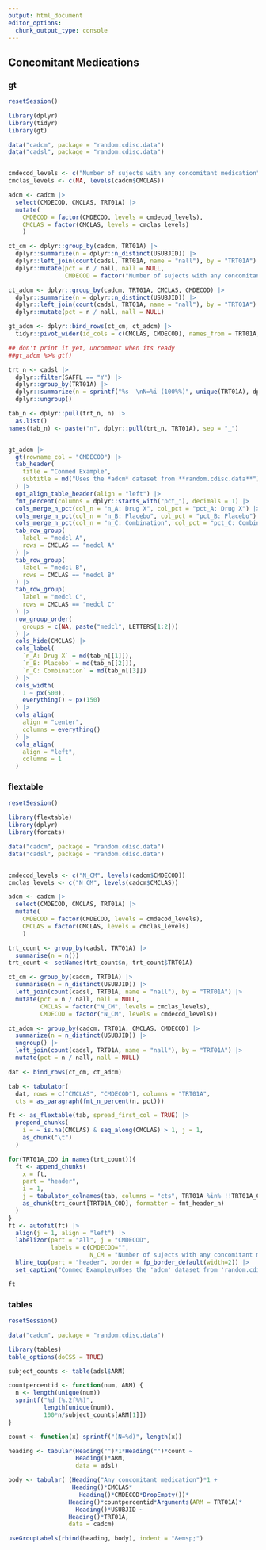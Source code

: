```yaml
---
output: html_document
editor_options: 
  chunk_output_type: console
---
```

## Concomitant Medications

### gt

```r
resetSession()

library(dplyr)
library(tidyr)
library(gt)

data("cadcm", package = "random.cdisc.data")
data("cadsl", package = "random.cdisc.data")


cmdecod_levels <- c("Number of sujects with any concomitant medication", levels(cadcm$CMDECOD))
cmclas_levels <- c(NA, levels(cadcm$CMCLAS))

adcm <- cadcm |> 
  select(CMDECOD, CMCLAS, TRT01A) |> 
  mutate(
    CMDECOD = factor(CMDECOD, levels = cmdecod_levels),
    CMCLAS = factor(CMCLAS, levels = cmclas_levels)
    )

ct_cm <- dplyr::group_by(cadcm, TRT01A) |> 
  dplyr::summarize(n = dplyr::n_distinct(USUBJID)) |> 
  dplyr::left_join(count(cadsl, TRT01A, name = "nall"), by = "TRT01A") |> 
  dplyr::mutate(pct = n / nall, nall = NULL,
                CMDECOD = factor("Number of sujects with any concomitant medication", levels = cmdecod_levels))

ct_adcm <- dplyr::group_by(cadcm, TRT01A, CMCLAS, CMDECOD) |> 
  dplyr::summarize(n = dplyr::n_distinct(USUBJID)) |> 
  dplyr::left_join(count(cadsl, TRT01A, name = "nall"), by = "TRT01A") |> 
  dplyr::mutate(pct = n / nall, nall = NULL)

gt_adcm <- dplyr::bind_rows(ct_cm, ct_adcm) |>  
  tidyr::pivot_wider(id_cols = c(CMCLAS, CMDECOD), names_from = TRT01A, values_from = c(n, pct)) 

## don't print it yet, uncomment when its ready
##gt_adcm %>% gt()

trt_n <- cadsl |> 
  dplyr::filter(SAFFL == "Y") |> 
  dplyr::group_by(TRT01A) |> 
  dplyr::summarize(n = sprintf("%s  \nN=%i (100%%)", unique(TRT01A), dplyr::n())) |> 
  dplyr::ungroup()

tab_n <- dplyr::pull(trt_n, n) |> 
  as.list()
names(tab_n) <- paste("n", dplyr::pull(trt_n, TRT01A), sep = "_")


gt_adcm |> 
  gt(rowname_col = "CMDECOD") |> 
  tab_header(
    title = "Conmed Example",
    subtitle = md("Uses the *adcm* dataset from **random.cdisc.data**")
  ) |> 
  opt_align_table_header(align = "left") |> 
  fmt_percent(columns = dplyr::starts_with("pct_"), decimals = 1) |> 
  cols_merge_n_pct(col_n = "n_A: Drug X", col_pct = "pct_A: Drug X") |> 
  cols_merge_n_pct(col_n = "n_B: Placebo", col_pct = "pct_B: Placebo") |> 
  cols_merge_n_pct(col_n = "n_C: Combination", col_pct = "pct_C: Combination") |> 
  tab_row_group(
    label = "medcl A",
    rows = CMCLAS == "medcl A"
  ) |>
  tab_row_group(
    label = "medcl B",
    rows = CMCLAS == "medcl B"
  ) |>
  tab_row_group(
    label = "medcl C",
    rows = CMCLAS == "medcl C"
  ) |>
  row_group_order(
    groups = c(NA, paste("medcl", LETTERS[1:2])) 
  ) |> 
  cols_hide(CMCLAS) |> 
  cols_label(
    `n_A: Drug X` = md(tab_n[[1]]),
    `n_B: Placebo` = md(tab_n[[2]]),
    `n_C: Combination` = md(tab_n[[3]])
  ) |> 
  cols_width(
    1 ~ px(500),
    everything() ~ px(150)
  ) |> 
  cols_align(
    align = "center",
    columns = everything()
  ) |> 
  cols_align(
    align = "left",
    columns = 1
  ) 

```

### flextable

```r
resetSession()

library(flextable)
library(dplyr)
library(forcats)

data("cadcm", package = "random.cdisc.data")
data("cadsl", package = "random.cdisc.data")


cmdecod_levels <- c("N_CM", levels(cadcm$CMDECOD))
cmclas_levels <- c("N_CM", levels(cadcm$CMCLAS))

adcm <- cadcm |> 
  select(CMDECOD, CMCLAS, TRT01A) |> 
  mutate(
    CMDECOD = factor(CMDECOD, levels = cmdecod_levels),
    CMCLAS = factor(CMCLAS, levels = cmclas_levels)
    )

trt_count <- group_by(cadsl, TRT01A) |> 
  summarise(n = n())
trt_count <- setNames(trt_count$n, trt_count$TRT01A)

ct_cm <- group_by(cadcm, TRT01A) |> 
  summarise(n = n_distinct(USUBJID)) |> 
  left_join(count(cadsl, TRT01A, name = "nall"), by = "TRT01A") |> 
  mutate(pct = n / nall, nall = NULL,
         CMCLAS = factor("N_CM", levels = cmclas_levels), 
         CMDECOD = factor("N_CM", levels = cmdecod_levels))

ct_adcm <- group_by(cadcm, TRT01A, CMCLAS, CMDECOD) |> 
  summarize(n = n_distinct(USUBJID)) |> 
  ungroup() |> 
  left_join(count(cadsl, TRT01A, name = "nall"), by = "TRT01A") |> 
  mutate(pct = n / nall, nall = NULL)

dat <- bind_rows(ct_cm, ct_adcm)

tab <- tabulator(
  dat, rows = c("CMCLAS", "CMDECOD"), columns = "TRT01A",
  cts = as_paragraph(fmt_n_percent(n, pct)))

ft <- as_flextable(tab, spread_first_col = TRUE) |> 
  prepend_chunks(
    i = ~ is.na(CMCLAS) & seq_along(CMCLAS) > 1, j = 1, 
    as_chunk("\t")
  )

for(TRT01A_COD in names(trt_count)){
  ft <- append_chunks(
    x = ft, 
    part = "header", 
    i = 1, 
    j = tabulator_colnames(tab, columns = "cts", TRT01A %in% !!TRT01A_COD),
    as_chunk(trt_count[TRT01A_COD], formatter = fmt_header_n)
  )
}
ft <- autofit(ft) |> 
  align(j = 1, align = "left") |> 
  labelizor(part = "all", j = "CMDECOD", 
            labels = c(CMDECOD="", 
                       N_CM = "Number of sujects with any concomitant medication")) |> 
  hline_top(part = "header", border = fp_border_default(width=2)) |>
  set_caption("Conmed Example\nUses the 'adcm' dataset from 'random.cdisc.data'")

ft
```

### tables

```r
resetSession()

data("cadcm", package = "random.cdisc.data")

library(tables)
table_options(doCSS = TRUE)

subject_counts <- table(adsl$ARM)

countpercentid <- function(num, ARM) {
  n <- length(unique(num))
  sprintf("%d (%.2f%%)", 
          length(unique(num)), 
          100*n/subject_counts[ARM[1]])
}

count <- function(x) sprintf("(N=%d)", length(x))

heading <- tabular(Heading("")*1*Heading("")*count ~ 
                   Heading()*ARM, 
                   data = adsl)

body <- tabular( (Heading("Any concomitant medication")*1 + 
                  Heading()*CMCLAS*
                    Heading()*CMDECOD*DropEmpty())*
                 Heading()*countpercentid*Arguments(ARM = TRT01A)*
                   Heading()*USUBJID ~
                 Heading()*TRT01A, 
                 data = cadcm)

useGroupLabels(rbind(heading, body), indent = "&emsp;")
```
